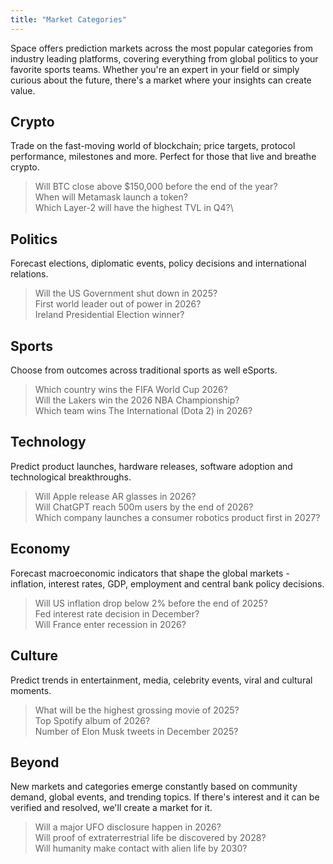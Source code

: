 ```yaml
---
title: "Market Categories"
---
```


Space offers prediction markets across the most popular categories from industry leading platforms, covering everything from global politics to your favorite sports teams. Whether you're an expert in your field or simply curious about the future, there's a market where your insights can create value.

## Crypto

Trade on the fast-moving world of blockchain; price targets, protocol performance, milestones and more. Perfect for those that live and breathe crypto.

> Will BTC close above $150,000 before the end of the year?\
> When will Metamask launch a token?\
> Which Layer-2 will have the highest TVL in Q4?\

## Politics

Forecast elections, diplomatic events, policy decisions and international relations.

> Will the US Government shut down in 2025?\
> First world leader out of power in 2026?\
> Ireland Presidential Election winner?

## Sports

Choose from outcomes across traditional sports as well eSports.

> Which country wins the FIFA World Cup 2026?\
> Will the Lakers win the 2026 NBA Championship?\
> Which team wins The International (Dota 2) in 2026?

## Technology

Predict product launches, hardware releases, software adoption and technological breakthroughs.

> Will Apple release AR glasses in 2026?\
> Will ChatGPT reach 500m users by the end of 2026?\
> Which company launches a consumer robotics product first in 2027?

## Economy

Forecast macroeconomic indicators that shape the global markets - inflation, interest rates, GDP, employment and central bank policy decisions.

> Will US inflation drop below 2% before the end of 2025?\
> Fed interest rate decision in December?\
> Will France enter recession in 2026?

## Culture

Predict trends in entertainment, media, celebrity events, viral and cultural moments.

> What will be the highest grossing movie of 2025?\
> Top Spotify album of 2026?\
> Number of Elon Musk tweets in December 2025?

## Beyond

New markets and categories emerge constantly based on community demand, global events, and trending topics. If there's interest and it can be verified and resolved, we'll create a market for it.

> Will a major UFO disclosure happen in 2026?\
> Will proof of extraterrestrial life be discovered by 2028?\
> Will humanity make contact with alien life by 2030?
